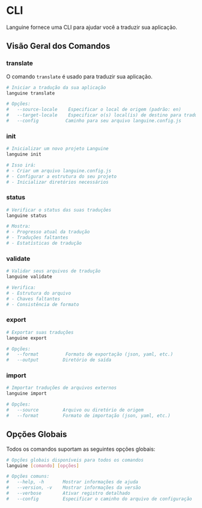 # CLI

Languine fornece uma CLI para ajudar você a traduzir sua aplicação.

## Visão Geral dos Comandos

### translate

O comando `translate` é usado para traduzir sua aplicação.

```bash title="Terminal"
# Iniciar a tradução da sua aplicação
languine translate

# Opções:
#   --source-locale    Especificar o local de origem (padrão: en)
#   --target-locale    Especificar o(s) local(is) de destino para traduzir
#   --config          Caminho para seu arquivo languine.config.js
```

### init

```bash title="Terminal"
# Inicializar um novo projeto Languine
languine init

# Isso irá:
# - Criar um arquivo languine.config.js
# - Configurar a estrutura do seu projeto
# - Inicializar diretórios necessários
```

### status

```bash title="Terminal"
# Verificar o status das suas traduções
languine status

# Mostra:
# - Progresso atual da tradução
# - Traduções faltantes
# - Estatísticas de tradução
```

### validate

```bash title="Terminal"
# Validar seus arquivos de tradução
languine validate

# Verifica:
# - Estrutura do arquivo
# - Chaves faltantes
# - Consistência de formato
```

### export

```bash title="Terminal"
# Exportar suas traduções
languine export

# Opções:
#   --format          Formato de exportação (json, yaml, etc.)
#   --output         Diretório de saída
```

### import

```bash title="Terminal"
# Importar traduções de arquivos externos
languine import

# Opções:
#   --source         Arquivo ou diretório de origem
#   --format         Formato de importação (json, yaml, etc.)
```

## Opções Globais

Todos os comandos suportam as seguintes opções globais:

```bash title="Terminal"
# Opções globais disponíveis para todos os comandos
languine [comando] [opções]

# Opções comuns:
#   --help, -h       Mostrar informações de ajuda
#   --version, -v    Mostrar informações da versão
#   --verbose        Ativar registro detalhado
#   --config         Especificar o caminho do arquivo de configuração
```

